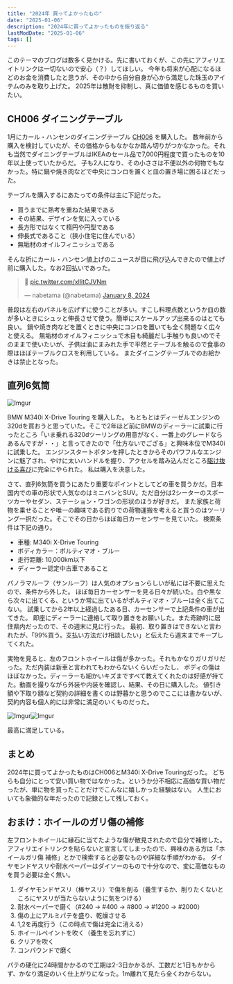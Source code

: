 ```yaml
---
title: "2024年 買ってよかったもの"
date: "2025-01-06"
description: "2024年に買ってよかったものを振り返る"
lastModDate: "2025-01-06"
tags: []
---
```


このテーマのブログは数多く見かける。先に書いておくが、この先にアフィリエイトリンクは一切ないので安心（？）してほしい。
今年も将来が心配になるほどのお金を消費したと思うが、その中から自分自身が心から満足した珠玉のアイテムのみを取り上げた。
2025年は散財を抑制し、真に価値を感じるものを買いたい。

## CH006 ダイニングテーブル

1月にカール・ハンセンのダイニングテーブル [CH006](https://www.carlhansen.com/ja-jp/jajp/collection/tables--desks/dining-tables/ch006) を購入した。
数年前から購入を検討していたが、その価格からもなかなか踏ん切りがつかなかった。それも当然でダイニングテーブルはIKEAのセール品で7,000円程度で買ったものを10年以上使っていたからだ。
子も2人になり、その小ささは不便以外の何物でもなかった。特に鍋や焼き肉などで中央にコンロを置くと皿の置き場に困るほどだった。

テーブルを購入するにあたっての条件は主に下記だった。

- 買うまでに熟考を重ねた結果である
- その結果、デザインを気に入っている
- 長方形ではなくて楕円や円型である
- 伸長式であること（狭小住宅に住んでいる）
- 無垢材のオイルフィニッシュである

そんな折にカール・ハンセン値上げのニュースが目に飛び込んできたので値上げ前に購入した。なお2回払いであった。

<blockquote className="twitter-tweet"><p lang="qme" dir="ltr">🤔 <a href="https://t.co/xllitCJVNm">pic.twitter.com/xllitCJVNm</a></p>&mdash; nabetama (@nabetama) <a href="https://twitter.com/nabetama/status/1744276106277236775?ref_src=twsrc%5Etfw">January 8, 2024</a></blockquote> <script async src="https://platform.twitter.com/widgets.js" charSet="utf-8"></script>

普段は左右のパネルを広げずに使うことが多い。すこし料理点数というか皿の数が多いときにシュッと伸長させて使う。簡単にスケールアップ出来るのはとても良い。
鍋や焼き肉などを置くときに中央にコンロを置いても全く問題なく広々と使える。
無垢材のオイルフィニッシュで木目も綺麗だし手触りも良いのでそのままで使いたいが、子供は油にまみれた手で平然とテーブルを触るので食事の際はほぼテーブルクロスを利用している。
またダイニングテーブルでのお絵かきは禁止となった。

## 直列6気筒

![Imgur](https://i.imgur.com/kiW9Hz2l.jpg)

BMW M340i X-Drive Touring を購入した。
もともとはディーゼルエンジンの320dを買おうと思っていた。そこで2年ほど前にBMWのディーラーに試乗に行ったところ「いま乗れる320dツーリングの用意がなく、一番上のグレードならあるんですが・・」と言ってきたので「仕方ないでござる」と興味本位でM340i に試乗した。
エンジンスタートボタンを押したときからそのパワフルなエンジンに魅了され、やけに太いハンドルを握り、アクセルを踏み込んだところ[駆け抜ける喜び](https://www.bmw.com/ja/automotive-life/the-history-of-the-bmw-slogan.html)に完全にやられた。
私は購入を決意した。

さて、直列6気筒を買うにあたり重要なポイントとしてどの車を買うかだ。日本国内での車の形状で人気なのはミニバンとSUV。ただ自分は2シーターのスポーツカーやセダン、ステーション・ワゴンの形状のほうが好きだ。
また家族と荷物を乗せることや唯一の趣味である釣りでの荷物運搬を考えると買うのはツーリング一択だった。そこでその日からほぼ毎日カーセンサーを見ていた。
検索条件は下記の通り。

- 車種: M340i X-Drive Touring
- ボディカラー：ポルティマオ・ブルー
- 走行距離: 10,000km以下
- ディーラー認定中古車であること

パノラマルーフ（サンルーフ）は人気のオプションらしいが私には不要に思えたので、条件から外した。
ほぼ毎日カーセンサーを見る日々が続いた。白や黒なら次々に出てくる、というか常に出ているがポルティマオ・ブルーは全く出てこない。
試乗してから2年以上経過したある日、カーセンサーで上記条件の車が出てきた。
即座にディーラーに連絡して取り置きをお願いした。また奇跡的に居住県内だったので、その週末に見に行った。
最初、取り置きはできないと言われたが、「99%買う。支払い方法だけ相談したい」と伝えたら週末までキープしてくれた。

実物を見ると、左のフロントホイールは傷が多かった。それもかなりガリガリだった。ただ内装は新車と言われてもわからないくらいだったし、
ボディの傷はほぼなかった。ディーラーも細かいキズまですべて教えてくれたのは好感が持てた。動画を撮りながら外装や内装を確認し、結果、その日に購入した。
値引き額や下取り額など契約の詳細を書くのは野暮かと思うのでここには書かないが、契約内容も個人的には非常に満足のいくものだった。

![Imgur](https://i.imgur.com/r6QLQ2Fl.jpg)![Imgur](https://i.imgur.com/8VWxmFZl.jpg)

最高に満足している。


## まとめ

2024年に買ってよかったものはCH006とM340i X-Drive Touringだった。
どちらも自分にとって安い買い物ではなかった。というか分不相応に高価な買い物だったが、単に物を買ったことだけでこんなに嬉しかった経験はない。
人生においても象徴的な年だったので記録として残しておく。

## おまけ：ホイールのガリ傷の補修

左フロントホイールに縁石に当てたような傷が散見されたので自分で補修した。
アフィリエイトリンクを貼らないと宣言してしまったので、興味のある方は「ホイールガリ傷 補修」とかで検索すると必要なものや詳細な手順がわかる。
ダイヤモンドヤスリや耐水ペーパーはダイソーのもので十分なので、変に高価なものを買う必要は全く無い。

1. ダイヤモンドヤスリ（棒ヤスリ）で傷を削る（養生するか、削りたくないところにヤスリが当たらないように気をつける）
1. 耐水ペーパーで磨く（#240 → #400 → #800 → #1200 → #2000）
1. 傷の上にアルミパテを盛り、乾燥させる
1. 1,2を再度行う（この時点で傷は完全に消える）
1. ホイールペイントを吹く（養生を忘れずに）
1. クリアを吹く
1. コンパウンドで磨く

パテの硬化に24時間かかるので工期は2-3日かかるが、工数だと1日もかからず、かなり満足のいく仕上がりになった。1m離れて見たら全くわからない。